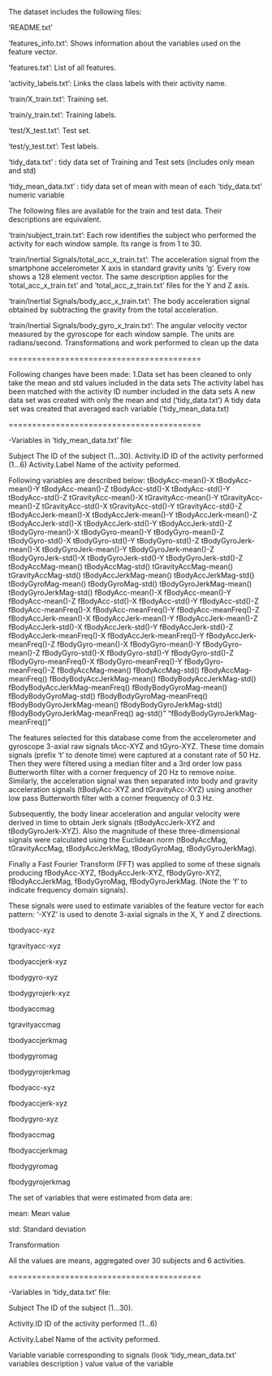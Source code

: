 
The dataset includes the following files:

‘README.txt’

‘features_info.txt’: Shows information about the variables used on the feature vector.

‘features.txt’: List of all features.

‘activity_labels.txt’: Links the class labels with their activity name.

‘train/X_train.txt’: Training set.

‘train/y_train.txt’: Training labels.

‘test/X_test.txt’: Test set.

‘test/y_test.txt’: Test labels.

‘tidy_data.txt’ : tidy data set of Training and Test sets (includes only mean and std)

‘tidy_mean_data.txt’ : tidy data set of mean with mean of each ‘tidy_data.txt’ numeric variable

The following files are available for the train and test data. Their descriptions are equivalent.

‘train/subject_train.txt’: Each row identifies the subject who performed the activity for each window sample. Its range is from 1 to 30.

‘train/Inertial Signals/total_acc_x_train.txt’: The acceleration signal from the smartphone accelerometer X axis in standard gravity units ‘g’. Every row shows a 128 element vector. The same description applies for the ‘total_acc_x_train.txt’ and ‘total_acc_z_train.txt’ files for the Y and Z axis.

‘train/Inertial Signals/body_acc_x_train.txt’: The body acceleration signal obtained by subtracting the gravity from the total acceleration.

‘train/Inertial Signals/body_gyro_x_train.txt’: The angular velocity vector measured by the gyroscope for each window sample. The units are radians/second. Transformations and work performed to clean up the data 

========================================= 

Following changes have been made: 1.Data set has been cleaned to only take the mean and std values included in the data sets
The activity label has been matched with the activity ID number included in the data sets
A new data set was created with only the mean and std (‘tidy_data.txt’)
A tidy data set was created that averaged each variable (’tidy_mean_data.txt)

========================================= 

-Variables in ‘tidy_mean_data.txt’ file:

Subject The ID of the subject (1…30). 
Activity.ID ID of the activity performed (1…6) 
Activity.Label Name of the activity peformed.

Following variables are described below: 
tBodyAcc-mean()-X tBodyAcc-mean()-Y 
tBodyAcc-mean()-Z tBodyAcc-std()-X tBodyAcc-std()-Y tBodyAcc-std()-Z tGravityAcc-mean()-X tGravityAcc-mean()-Y tGravityAcc-mean()-Z tGravityAcc-std()-X tGravityAcc-std()-Y tGravityAcc-std()-Z tBodyAccJerk-mean()-X tBodyAccJerk-mean()-Y tBodyAccJerk-mean()-Z tBodyAccJerk-std()-X tBodyAccJerk-std()-Y tBodyAccJerk-std()-Z tBodyGyro-mean()-X tBodyGyro-mean()-Y tBodyGyro-mean()-Z tBodyGyro-std()-X tBodyGyro-std()-Y tBodyGyro-std()-Z tBodyGyroJerk-mean()-X tBodyGyroJerk-mean()-Y tBodyGyroJerk-mean()-Z tBodyGyroJerk-std()-X tBodyGyroJerk-std()-Y tBodyGyroJerk-std()-Z tBodyAccMag-mean() tBodyAccMag-std() tGravityAccMag-mean() tGravityAccMag-std() tBodyAccJerkMag-mean() tBodyAccJerkMag-std() tBodyGyroMag-mean() tBodyGyroMag-std() tBodyGyroJerkMag-mean() tBodyGyroJerkMag-std() fBodyAcc-mean()-X fBodyAcc-mean()-Y fBodyAcc-mean()-Z fBodyAcc-std()-X fBodyAcc-std()-Y fBodyAcc-std()-Z fBodyAcc-meanFreq()-X fBodyAcc-meanFreq()-Y fBodyAcc-meanFreq()-Z fBodyAccJerk-mean()-X fBodyAccJerk-mean()-Y fBodyAccJerk-mean()-Z fBodyAccJerk-std()-X fBodyAccJerk-std()-Y fBodyAccJerk-std()-Z fBodyAccJerk-meanFreq()-X fBodyAccJerk-meanFreq()-Y fBodyAccJerk-meanFreq()-Z fBodyGyro-mean()-X fBodyGyro-mean()-Y fBodyGyro-mean()-Z fBodyGyro-std()-X fBodyGyro-std()-Y fBodyGyro-std()-Z fBodyGyro-meanFreq()-X fBodyGyro-meanFreq()-Y fBodyGyro-meanFreq()-Z fBodyAccMag-mean() fBodyAccMag-std() fBodyAccMag-meanFreq() fBodyBodyAccJerkMag-mean() fBodyBodyAccJerkMag-std() fBodyBodyAccJerkMag-meanFreq() fBodyBodyGyroMag-mean() fBodyBodyGyroMag-std() fBodyBodyGyroMag-meanFreq() fBodyBodyGyroJerkMag-mean() fBodyBodyGyroJerkMag-std() fBodyBodyGyroJerkMag-meanFreq() ag-std()" “fBodyBodyGyroJerkMag-meanFreq()”

The features selected for this database come from the accelerometer and gyroscope 3-axial raw signals tAcc-XYZ and tGyro-XYZ. These time domain signals (prefix ‘t’ to denote time) were captured at a constant rate of 50 Hz. Then they were filtered using a median filter and a 3rd order low pass Butterworth filter with a corner frequency of 20 Hz to remove noise. Similarly, the acceleration signal was then separated into body and gravity acceleration signals (tBodyAcc-XYZ and tGravityAcc-XYZ) using another low pass Butterworth filter with a corner frequency of 0.3 Hz.

Subsequently, the body linear acceleration and angular velocity were derived in time to obtain Jerk signals (tBodyAccJerk-XYZ and tBodyGyroJerk-XYZ). Also the magnitude of these three-dimensional signals were calculated using the Euclidean norm (tBodyAccMag, tGravityAccMag, tBodyAccJerkMag, tBodyGyroMag, tBodyGyroJerkMag).

Finally a Fast Fourier Transform (FFT) was applied to some of these signals producing fBodyAcc-XYZ, fBodyAccJerk-XYZ, fBodyGyro-XYZ, fBodyAccJerkMag, fBodyGyroMag, fBodyGyroJerkMag. (Note the ‘f’ to indicate frequency domain signals).

These signals were used to estimate variables of the feature vector for each pattern: ‘-XYZ’ is used to denote 3-axial signals in the X, Y and Z directions.

tbodyacc-xyz

tgravityacc-xyz

tbodyaccjerk-xyz

tbodygyro-xyz

tbodygyrojerk-xyz

tbodyaccmag

tgravityaccmag

tbodyaccjerkmag

tbodygyromag

tbodygyrojerkmag

fbodyacc-xyz

fbodyaccjerk-xyz

fbodygyro-xyz

fbodyaccmag

fbodyaccjerkmag

fbodygyromag

fbodygyrojerkmag

The set of variables that were estimated from data are:

mean: Mean value

std: Standard deviation

Transformation

All the values are means, aggregated over 30 subjects and 6 activities.

========================================= 

-Variables in ‘tidy_data.txt’ file:

Subject The ID of the subject (1…30). 

Activity.ID ID of the activity performed (1…6) 

Activity.Label Name of the activity peformed. 

Variable variable corresponding to signals (look ‘tidy_mean_data.txt’ variables description ) value value of the variable
